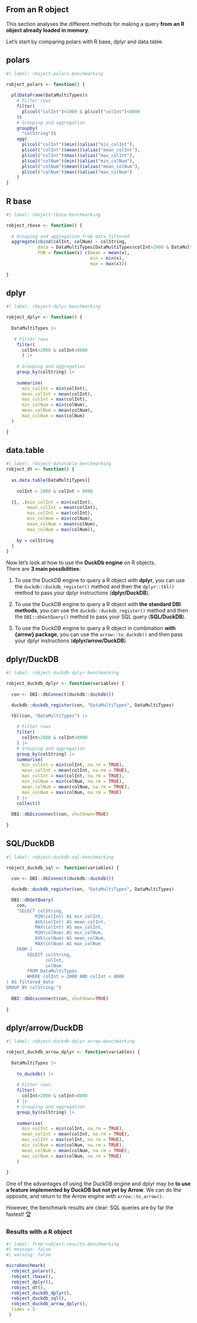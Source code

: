 ## From an R object

This section analyses the different methods for making a query **from an R object already loaded in memory**.

Let's start by comparing polars with R base, dplyr and data.table.

::: {.panel-tabset}

## polars

```r
#| label: rboject-polars-benchmarking

robject_polars <- function() {
  
  pl$DataFrame(DataMultiTypes)$
    # Filter rows
    filter(
      pl$col("colInt")>2000 & pl$col("colInt")<8000
    )$
    # Grouping and aggregation
    groupby(
      "colString")$
    agg(
      pl$col("colInt")$min()$alias("min_colInt"),
      pl$col("colInt")$mean()$alias("mean_colInt"),
      pl$col("colInt")$max()$alias("max_colInt"),
      pl$col("colNum")$min()$alias("min_colNum"),
      pl$col("colNum")$mean()$alias("mean_colNum"),
      pl$col("colNum")$max()$alias("max_colNum")
    )
}
```

## R base

```r
#| label: rboject-rbase-benchmarking

robject_rbase <- function() {
  
  # Grouping and aggregation from data filtered
  aggregate(cbind(colInt, colNum) ~ colString, 
            data = DataMultiTypes[DataMultiTypes$colInt>2000 & DataMultiTypes$colInt<8000,], 
            FUN = function(x) c(mean = mean(x), 
                                min = min(x), 
                                max = max(x)))
  
}
```

## dplyr

```r
#| label: rboject-dplyr-benchmarking

robject_dplyr <- function() {
  
  DataMultiTypes |>
    
   # Filter rows
    filter(
      colInt>2000 & colInt<8000
      ) |>
    
    # Grouping and aggregation
    group_by(colString) |> 
    
    summarise(
      min_colInt = min(colInt),
      mean_colInt = mean(colInt),
      mas_colInt = max(colInt),
      min_colNum = min(colNum),
      mean_colNum = mean(colNum),
      max_colNum = max(colNum)
  )

}
```

## data.table

```r
#| label: rboject-datatable-benchmarking
robject_dt <- function() {
  
  as.data.table(DataMultiTypes)[
    
    colInt > 2000 & colInt < 8000
    
  ][, .(min_colInt = min(colInt),
        mean_colInt = mean(colInt),
        mas_colInt = max(colInt),
        min_colNum = min(colNum),
        mean_colNum = mean(colNum),
        max_colNum = max(colNum)),
    
    by = colString
  ]
}
```
:::

Now let's look at how to use the **DuckDb engine** on R objects.  
There are **3 main possibilities**:  

1. To use the DuckDB engine to query a R object with **dplyr**, you can use the `duckdb::duckdb_register()` method and then the `dplyr::tbl()` method to pass your dplyr instructions (**dplyr/DuckDB**). 

2. To use the DuckDB engine to query a R object with **the standard DBI methods**, you can use the `duckdb::duckdb_register()` method and then the `DBI::dbGetQuery()` method to pass your SQL query (**SQL/DuckDB**).

3. To use the DuckDB engine to query a R object in combination **with {arrow} package**, you can use the `arrow::to_duckdb()` and then pass your dplyr instructions (**dplyr/arrow/DuckDB**).

::: {.panel-tabset}

## dplyr/DuckDB

```r
#| label: robject-duckdb-dplyr-benchmarking

robject_duckdb_dplyr <- function(variables) {
  
  con <- DBI::dbConnect(duckdb::duckdb())

  duckdb::duckdb_register(con, "DataMultiTypes", DataMultiTypes)

  tbl(con, "DataMultiTypes") |>
    
    # Filter rows
    filter(
      colInt>2000 & colInt<8000
    ) |>
    # Grouping and aggregation
    group_by(colString) |> 
    summarise(
      min_colInt = min(colInt, na.rm = TRUE),
      mean_colInt = mean(colInt, na.rm = TRUE),
      mas_colInt = max(colInt, na.rm = TRUE),
      min_colNum = min(colNum, na.rm = TRUE),
      mean_colNum = mean(colNum, na.rm = TRUE),
      max_colNum = max(colNum, na.rm = TRUE)
    ) |>
    collect()
  
  DBI::dbDisconnect(con, shutdown=TRUE)
  
}
```

## SQL/DuckDB

```r
#| label: robject-duckdb-sql-benchmarking

robject_duckdb_sql <- function(variables) {
  
  con <- DBI::dbConnect(duckdb::duckdb())

  duckdb::duckdb_register(con, "DataMultiTypes", DataMultiTypes)

  DBI::dbGetQuery(
    con, 
    "SELECT colString,
           MIN(colInt) AS min_colInt,
           AVG(colInt) AS mean_colInt,
           MAX(colInt) AS max_colInt,
           MIN(colNum) AS min_colNum,
           AVG(colNum) AS mean_colNum,
           MAX(colNum) AS max_colNum
    FROM (
        SELECT colString,
               colInt,
               colNum
        FROM DataMultiTypes
        WHERE colInt > 2000 AND colInt < 8000
) AS filtered_data
GROUP BY colString;")
  
  DBI::dbDisconnect(con, shutdown=TRUE)
  
}
```

## dplyr/arrow/DuckDB

```r
#| label: robject-duckdb-dplyr-arrow-benchmarking

robject_duckdb_arrow_dplyr <- function(variables) {
          
  DataMultiTypes |>
    
    to_duckdb() |>
    
    # Filter rows
    filter(
      colInt>2000 & colInt<8000
    ) |>
    # Grouping and aggregation
    group_by(colString) |> 
    
    summarise(
      min_colInt = min(colInt, na.rm = TRUE),
      mean_colInt = mean(colInt, na.rm = TRUE),
      mas_colInt = max(colInt, na.rm = TRUE),
      min_colNum = min(colNum, na.rm = TRUE),
      mean_colNum = mean(colNum, na.rm = TRUE),
      max_colNum = max(colNum, na.rm = TRUE)
    ) 
  
}
```
:::

::: {.callout-tip}
One of the advantages of using the DuckDB engine and dplyr may be **to use a feature implemented by DuckDB but not yet by Arrow**. We can do the opposite, and return to the Arrow engine with `arrow::to_arrow()`.

However, the benchmark results are clear: SQL queries are by far the fastest! 🏆
:::


### Results with a R object

```r
#| label: from-robject-results-benchmarking
#| message: false
#| warning: false

microbenchmark(
  robject_polars(),
  robject_rbase(),
  robject_dplyr(),
  robject_dt(),
  robject_duckdb_dplyr(),
  robject_duckdb_sql(),
  robject_duckdb_arrow_dplyr(),
  times = 5
 )
```
